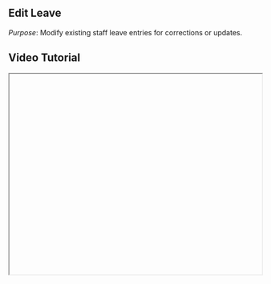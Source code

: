 


<div className="mdx-content">

## Edit Leave

 

*Purpose*: Modify existing staff leave entries for corrections or updates.

## Video Tutorial



<iframe
  width="100%"
  height="400"
  title="Edit Leave Tutorial"
  allowFullScreen
  className="rounded-lg"
/>

---

## Steps:



❶ **Inside the Leave tab under the Staff section, locate the leave record you want to edit.**  
❷ **Click on the three-dot menu next to the leave record and select “Edit”.**  
❸ **A panel will open where you can modify the Leave Type, Staff Name, Dates, and Remarks.**  
❹ **Click on “Save” to update the leave record.**

---

**Tip for First-Time Users**:  
Use remarks to document changes—this helps in maintaining clear history and communication.

<div className="space-y-4 mt-6">

<div className="my-10 border-t border-gray-200" />

## More questions about this


</div>
<div className="space-y-4 mt-6">
  <details className="bg-white rounded-md p-4 border border-gray-300">
  <summary
    className="font-medium text-base text-gray-900"
    style={{
      backgroundColor: 'transparent',
      outline: 'none',
      cursor: 'pointer',
      userSelect: 'none',
      listStyle: 'none',
    }}
  >Can I update leave type or remarks later?</summary>
   <p className="mt-2 text-sm text-gray-700">
      Yes, use the edit option from the leave menu to make changes anytime.
    </p>
  </details>

  <details className="bg-white rounded-md p-4 border border-gray-300">
  <summary
    className="font-medium text-base text-gray-900"
    style={{
      backgroundColor: 'transparent',
      outline: 'none',
      cursor: 'pointer',
      userSelect: 'none',
      listStyle: 'none',
    }}
  >Will staff be notified of the changes?</summary>
    <p className="mt-2 text-sm text-gray-700">
      Staff may receive notifications depending on your alert settings in the Message Center.
    </p>
  </details>
</div>
</div>

---

<div className="space-y-4 mt-6">

<div className="my-10 border-t border-gray-200" />

<div className="mdx-content mt-10">

Was this article helpful?

<div style={{ display: 'flex', gap: '1rem' }}>
  <button style={{ padding: '0.5rem', borderRadius: '9999px', backgroundColor: '#f0f0f0' }}>
    👍
  </button>
  <button style={{ padding: '0.5rem', borderRadius: '9999px', backgroundColor: '#f0f0f0' }}>
    👎
  </button>
</div>
</div>

---
</div>
